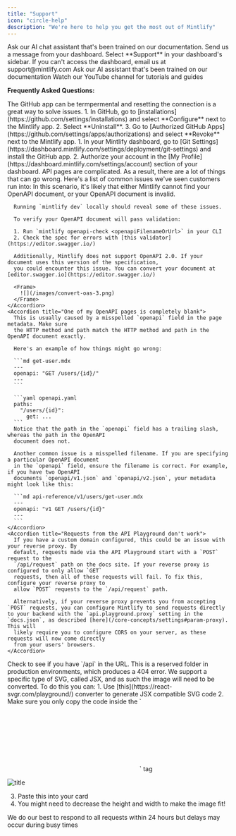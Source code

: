 ```yaml
---
title: "Support"
icon: "circle-help"
description: "We're here to help you get the most out of Mintlify"
---
```


<Card title="Ask our docs" icon="message-circle-question" href="https://mintlify.com/docs/quickstart?share_chat=3524d1e4-c8bb-4367-87f8-4eb8be8edf4b">
  Ask our AI chat assistant that's been trained on our documentation.
</Card>

<CardGroup cols={2}>
  <Card title="Dashboard widget" icon="messages-square" href="https://dashboard.mintlify.com/">
    Send us a message from your dashboard. Select **Support** in your dashboard's sidebar.
  </Card>
  <Card title="Email Us" icon="mail" iconType="regular" href="mailto:support@mintlify.com">
    If you can't access the dashboard, email us at support@mintlify.com
  </Card>
  <Card title="Ask AI" icon="bot" iconType="regular" href="https://mintlify.com/community">
    Ask our AI assistant that's been trained on our documentation
  </Card>
  <Card title="YouTube" icon="youtube" iconType="regular" href="https://www.youtube.com/@GetMintlify/videos">
    Watch our YouTube channel for tutorials and guides
  </Card>
</CardGroup>


**Frequently Asked Questions:**

<Accordion title="GitHub app issues" icon="merge">
  The GitHub app can be termpermental and resetting the connection is a great way to solve issues.
  
  <Steps>
    <Step title="Uninstall the Mintlify app through GitHub">
      1. In GitHub, go to [installations](https://github.com/settings/installations) and select **Configure** next to the Mintlify app.
      2. Select **Uninstall**.
      3. Go to [Authorized GitHub Apps](https://github.com/settings/apps/authorizations) and select **Revoke** next to the Mintlify app.
    </Step>
    <Step title="Reinstall the Mintlify app">
      1. In your Mintlify dashboard, go to [Git Settings](https://dashboard.mintlify.com/settings/deployment/git-settings) and install the GitHub app.
      2. Authorize your account in the [My Profile](https://dashboard.mintlify.com/settings/account) section of your dashboard.
    </Step>
  </Steps>
</Accordion>

<Accordion title="API Page Issues" icon="book-open">
  API pages are complicated. As a result, there are a lot of things that can go wrong. Here's a list of common issues we've seen customers run into:

  <AccordionGroup>
    <Accordion title="All of my OpenAPI pages are completely blank">
      In this scenario, it's likely that either Mintlify cannot find your OpenAPI document,
      or your OpenAPI document is invalid.

      Running `mintlify dev` locally should reveal some of these issues.

      To verify your OpenAPI document will pass validation:

      1. Run `mintlify openapi-check <openapiFilenameOrUrl>` in your CLI
      2. Check the spec for errors with [this validator](https://editor.swagger.io/)

      Additionally, Mintlify does not support OpenAPI 2.0. If your document uses this version of the specification,
      you could encounter this issue. You can convert your document at [editor.swagger.io](https://editor.swagger.io/)

      <Frame>
        ![](/images/convert-oas-3.png)
      </Frame>
    </Accordion>
    <Accordion title="One of my OpenAPI pages is completely blank">
      This is usually caused by a misspelled `openapi` field in the page metadata. Make sure
      the HTTP method and path match the HTTP method and path in the OpenAPI document exactly.

      Here's an example of how things might go wrong:

      ```md get-user.mdx
      ---
      openapi: "GET /users/{id}/"
      ---
      ```

      ```yaml openapi.yaml
      paths:
        "/users/{id}":
          get: ...
      ```
      Notice that the path in the `openapi` field has a trailing slash, whereas the path in the OpenAPI
      document does not.

      Another common issue is a misspelled filename. If you are specifying a particular OpenAPI document
      in the `openapi` field, ensure the filename is correct. For example, if you have two OpenAPI
      documents `openapi/v1.json` and `openapi/v2.json`, your metadata might look like this:

      ```md api-reference/v1/users/get-user.mdx
      ---
      openapi: "v1 GET /users/{id}"
      ---
      ```
    </Accordion>
    <Accordion title="Requests from the API Playground don't work">
      If you have a custom domain configured, this could be an issue with your reverse proxy. By
      default, requests made via the API Playground start with a `POST` request to the
      `/api/request` path on the docs site. If your reverse proxy is configured to only allow `GET`
      requests, then all of these requests will fail. To fix this, configure your reverse proxy to
      allow `POST` requests to the `/api/request` path.

      Alternatively, if your reverse proxy prevents you from accepting `POST` requests, you can configure Mintlify to send requests directly to your backend with the `api.playground.proxy` setting in the `docs.json`, as described [here](/core-concepts/settings#param-proxy). This will
      likely require you to configure CORS on your server, as these requests will now come directly
      from your users' browsers.
    </Accordion>
  </AccordionGroup>
</Accordion>

<Accordion title="Docs page won't load (error 404)" icon="ban" iconType="regular">
  Check to see if you have `/api` in the URL. This is a reserved folder in production environments, which produces a 404 error.
</Accordion>


<Accordion title="Issues adding SVG to a card" icon="image">
We support a specific type of SVG, called JSX, and as such the image will need to be converted.
To do this you can: 
1. Use [this](https://react-svgr.com/playground/) converter to generate JSX compatible SVG code
2. Make sure you only copy the code inside the `<svg/>` tag

![title](/images/svg-jsx.png)

3. Paste this into your card
4. You might need to decrease the height and width to make the image fit!
</Accordion>


<Info>
We do our best to respond to all requests within 24 hours but delays may occur during busy times
</Info>

